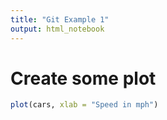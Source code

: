 ```yaml
---
title: "Git Example 1"
output: html_notebook
---
```


# Create some plot
```r
plot(cars, xlab = "Speed in mph")
```

